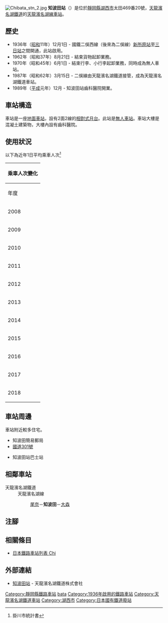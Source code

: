{{NoteTA
|T=zh-hans:知波田站;zh-hk:知波田站;zh-tw:知波田車站;
|1=zh-hans:知波田站;zh-hk:知波田站;zh-tw:知波田車站;
}}
{{Infobox station
|公司色 = #4D7F54
|站名 = 知波田
|圖片 = Chibata Station.jpg
|圖片說明 = 車站大樓與齒科醫院（2013年12月）
|日文原名 = 知波田
|平假名 = ちばた
|羅馬拼音 = CHIBATA
|副站名 = 
|電報略號 = チハ
|所在地 = {{JPN}}[[靜岡縣|靜岡縣]][[湖西市|湖西市]]太田469番20號
|座標 = {{coord|34|45|12|N|137|30|43|E|type:railwaystation_region:JP-24|display=inline,title}}
|車站構造 = [[地面車站|地面車站]]
|月台配置 = 2面2線
|啟用年月日 = 1936年（昭和11年）12月1日
|廢站年月日 = 
|乘客人數 = 40
|上下車人次 = 
|統計年度 = 2018
|轉車 = 
|全寬備註 = [[無人車站|無人車站]]
|adjacent = {{Adjacent stations|system=	天龍濱名湖鐵道|line=天龍濱名湖線|left=尾奈|right=大森|note-left=4.8km|note-mid=距離[[掛川站|掛川]]62.9km|note-right=2.1km}}
}}
[[File:Chibata_stn_2.jpg|thumb]]
'''知波田站'''（{{jpn|j=知波田駅|hg=ちばたえき|rm=Chibata eki|f=y}}）是位於[[靜岡縣|靜岡縣]][[湖西市|湖西市]]太田469番20號，[[天龍濱名湖鐵道|天龍濱名湖鐵道]]的[[天龍濱名湖線|天龍濱名湖線]][[鐵路車站|車站]]。

== 歷史 ==
* 1936年（[[昭和|昭和]]11年）12月1日 - 國鐵二俁西線（後來為二俁線）[[新所原站|新所原站]]至[[三日站|三日站]]之間開通，此站啟用。
* 1962年（昭和37年）8月21日 - 結束貨物起卸業務。
* 1970年（昭和45年）6月1日 - 結束行李、小行李起卸業務，同時成為無人車站。
* 1987年（昭和62年）3月15日 - 二俁線由天龍濱名湖鐵道接管，成為天龍濱名湖鐵道車站。
* 1989年（[[平成|平成]]元年）12月 - 知波田站齒科醫院開業。

== 車站構造 ==
車站是一座[[地面車站|地面車站]]，設有2面2線的[[相對式月台|相對式月台]]。此站是[[無人車站|無人車站]]。車站大樓是混凝土建築物，大樓內設有齒科醫院。

== 使用狀況 ==
以下為近年1日平均乘車人次<ref>掛川市統計書</ref>
{| class="wikitable" style="margin: 1em 0.2em; text-align: center; font-size: 90%;"
|- style="background: #ddd;"
!colspan="2"|乘車人次變化
|-
!年度
!一日平均<br>乘車人次
|-
|2008
|79
|-
|2009
|73
|-
|2010
|69
|-
|2011
|61
|-
|2012
|45
|-
|2013
|46
|-
|2014
|47
|-
|2015
|47
|-
|2016
|50
|-
|2017
|53
|-
|2018
|40
|}
== 車站周邊 ==
車站附近較多住宅。
* 知波田簡易郵局
* [[國道301號_(日本)|國道301號]]
* {{Translink|ja|コーちゃんバス|湖醬巴士}} 知波田站巴士站

== 相鄰車站 ==
; 天龍濱名湖鐵道
: 天龍濱名湖線
:: [[尾奈站|尾奈]]－'''知波田'''－[[大森站_(靜岡縣)|大森]]
== 注腳 ==
{{Reflist}}
== 相關條目 ==
* [[日本鐵路車站列表_Chi|日本鐵路車站列表 Chi]]
== 外部連結 ==
* [https://www.tenhama.co.jp/about/station/chibata/ 知波田站] {{Wayback|url=https://www.tenhama.co.jp/about/station/chibata/ |date=20201122011748 }}{{ja icon}} - 天龍濱名湖鐵道株式會社
{{天龍濱名湖線}}
{{DEFAULTSORT:Chibata}}
[[Category:靜岡縣鐵路車站|Category:靜岡縣鐵路車站]]
[[Category:日本鐵路車站_Chi|bata]]
[[Category:1936年啟用的鐵路車站|Category:1936年啟用的鐵路車站]]
[[Category:天龍濱名湖鐵道車站|Category:天龍濱名湖鐵道車站]]
[[Category:湖西市|Category:湖西市]]
[[Category:日本國有鐵道廢站|Category:日本國有鐵道廢站]]